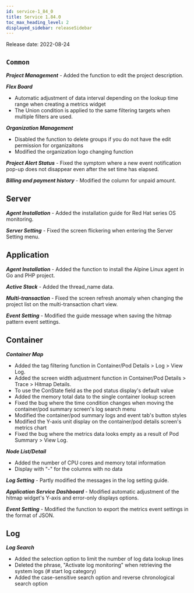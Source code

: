 ```yaml
---
id: service-1_84_0
title: Service 1.84.0
toc_max_heading_level: 2
displayed_sidebar: releaseSidebar
---
```



Release date: 2022-08-24

## `Common`

**_Project Management_** - Added the function to edit the project description.

**_Flex Board_**

- Automatic adjustment of data interval depending on the lookup time range when creating a metrics widget
- The Union condition is applied to the same filtering targets when multiple filters are used.

**_Organization Management_**

- Disabled the function to delete groups if you do not have the edit permission for organizaitons
- Modified the organization logo changing function

**_Project Alert Status_** - Fixed the symptom where a new event notification pop-up does not disappear even after the set time has elapsed.

**_Billing and payment history_** - Modified the column for unpaid amount.

## Server

**_Agent Installation_** - Added the installation guide for Red Hat series OS monitoring.

**_Server Setting_** - Fixed the screen flickering when entering the Server Setting menu.

## Application

**_Agent Installation_** - Added the function to install the Alpine Linux agent in Go and PHP project.

**_Active Stack_** - Added the thread_name data.

**_Multi-transaction_** - Fixed the screen refresh anomaly when changing the project list on the multi-transaction chart view.

**_Event Setting_** - Modified the guide message when saving the hitmap pattern event settings.

## Container

**_Container Map_**

- Added the tag filtering function in Container/Pod Details > Log > View Log.
- Added the screen width adjustment function in Container/Pod Details > Trace > Hitmap Details.
- To use the ConState field as the pod status display's default value
- Added the memory total data to the single container lookup screen
- Fixed the bug where the time condition changes when moving the container/pod summary screen's log search menu
- Modified the container/pod summary logs and event tab's button styles
- Modified the Y-axis unit display on the container/pod details screen's metrics chart
- Fixed the bug where the metrics data looks empty as a result of Pod Summary > View Log.

**_Node List/Detail_** 

- Added the number of CPU cores and memory total information
- Display with "-" for the columns with no data

**_Log Setting_** - Partly modified the messages in the log setting guide.

**_Application Service Dashboard_** - Modified automatic adjustment of the hitmap widget's Y-axis and error-only displays options.

**_Event Setting_** - Modified the function to export the metrics event settings in the format of JSON. 

## Log

**_Log Search_**

- Added the selection option to limit the number of log data lookup lines 
- Deleted the phrase, "Activate log monitoring" when retrieving the system logs (# start log category)
- Added the case-sensitive search option and reverse chronological search option
